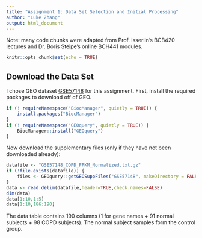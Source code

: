 ---
title: "Assignment 1: Data Set Selection and Initial Processing"
author: "Luke Zhang"
output: html_document
---

Note: many code chunks were adapted from Prof. Isserlin's BCB420 lectures and Dr. Boris Steipe's online BCH441 modules.

```{r setup, include=FALSE}
knitr::opts_chunk$set(echo = TRUE)
```

## Download the Data Set

I chose GEO dataset [GSE57148](https://www.ncbi.nlm.nih.gov/geo/query/acc.cgi?acc=GSE57148) for this assignment. First, install the required packages to download off of GEO.

```{r package, results='hide', message=FALSE}
if (! requireNamespace("BiocManager", quietly = TRUE)) {
    install.packages("BiocManager")
}
if (! requireNamespace("GEOquery", quietly = TRUE)) {
    BiocManager::install("GEOquery")
}
```

Now download the supplementary files (only if they have not been downloaded already):
```{r download}
datafile <- "GSE57148_COPD_FPKM_Normalized.txt.gz"
if (!file.exists(datafile)) {
    files <- GEOquery::getGEOSuppFiles("GSE57148", makeDirectory = FALSE)
}
data <- read.delim(datafile,header=TRUE,check.names=FALSE)
dim(data)
data[1:10,1:5]
data[1:10,186:190]
```

The data table contains 190 columns (1 for gene names + 91 normal subjects + 98 COPD subjects). The normal subject samples form the control group.